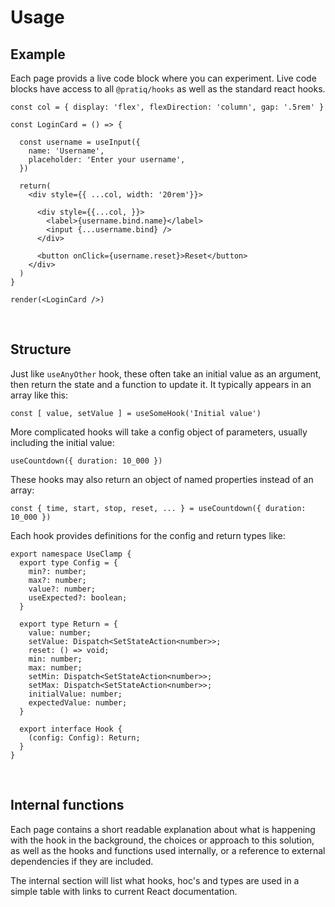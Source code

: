
# Usage




## Example

Each page provids a live code block where you can experiment.
Live code blocks have access to all `@pratiq/hooks` as well
as the standard react hooks.

```tsx live noInline
const col = { display: 'flex', flexDirection: 'column', gap: '.5rem' }

const LoginCard = () => {

  const username = useInput({
    name: 'Username',
    placeholder: 'Enter your username',
  })

  return(
    <div style={{ ...col, width: '20rem'}}>

      <div style={{...col, }}>
        <label>{username.bind.name}</label>
        <input {...username.bind} />
      </div>

      <button onClick={username.reset}>Reset</button>
    </div>
  )
}

render(<LoginCard />)
```






<br />

## Structure

Just like `useAnyOther` hook, these often take an initial value as an argument, then return the state
and a function to update it. It typically appears in an array like this:
```tsx
const [ value, setValue ] = useSomeHook('Initial value')
```

More complicated hooks will take a config object of parameters, usually including the initial value:
```tsx
useCountdown({ duration: 10_000 })
```

These hooks may also return an object of named properties instead of an array:
```tsx
const { time, start, stop, reset, ... } = useCountdown({ duration: 10_000 })
```


Each hook provides definitions for the config and return types like:
```tsx
export namespace UseClamp {
  export type Config = {
    min?: number;
    max?: number;
    value?: number;
    useExpected?: boolean;
  }

  export type Return = {
    value: number;
    setValue: Dispatch<SetStateAction<number>>;
    reset: () => void;
    min: number;
    max: number;
    setMin: Dispatch<SetStateAction<number>>;
    setMax: Dispatch<SetStateAction<number>>;
    initialValue: number;
    expectedValue: number;
  }

  export interface Hook {
    (config: Config): Return;
  }
}
```












<br />

## Internal functions

Each page contains a short readable explanation about what is 
happening with the hook in the background, the choices or approach
to this solution, as well as the hooks and functions used internally,
or a reference to external dependencies if they are included.

The internal section will list what hooks, hoc's and types are used in
a simple table with links to current React documentation.


<RelatedTable />